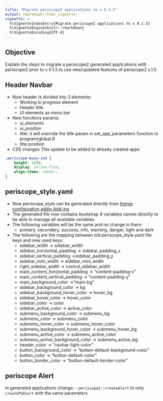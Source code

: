 ```yaml
---
title: "Migrate periscope2 applications to v 0.1.5"
output: rmarkdown::html_vignette
vignette: >
  %\VignetteIndexEntry{Migrate periscope2 applications to v 0.1.5}
  %\VignetteEngine{knitr::rmarkdown}
  %\VignetteEncoding{UTF-8}
---
```


## Objective

Explain the steps to migrate a periscope2 generated applications with periscope2 prior to v 0.1.5 to use new/updated features of periscope2 v.1.5

## Header Navbar

- Now header is divided into 3 elements:
  - Working in progress element
  - Header title
  - UI elements as menu bar
- New functions params:
  - ui_elements
  - ui_position
  - title: it will override the title param in set_app_parameters function in  program/global.R
  - title position
- CSS changes
This update to be added to already created apps

```css
.periscope-busy-ind {
    height: 100%;
    display: inline-flex;
    align-items: center;
}
```

## periscope_style.yaml

- Now periscope_style can be generated directly from [theme configuration addin Add-ins](themeBuilder_addin.html)
- The generated file now contains bootstrap 4 variables names directly to be able to manage all available variables
- The following variables will be the same and no change in them:
  - primary, secondary, success, info, warning, danger, light and dark
- The following are the mapping between old periscope_style.yaml file keys and new used keys:
  - sidebar_width -> sidebar_width
  - sidebar_horizontal_padding -> sidebar_padding_x
  - sidebar_vertical_padding ->sidebar_padding_y
  - sidebar_mini_width -> sidebar_mini_width
  - right_sidebar_width -> control_sidebar_width
  - main_content_horizontal_padding -> "content-padding-x"
  - main_content_vertical_padding -> "content-padding-y"
  - main_background_color ->"main-bg"
  - sidebar_background_color -> bg
  - sidebar_background_hover_color -> hover_bg
  - sidebar_hover_color -> hover_color
  - sidebar_color -> color
  - sidebar_active_color -> active_color
  - submenu_background_color -> submenu_bg
  - submenu_color -> submenu_color
  - submenu_hover_color -> submenu_hover_color
  - submenu_background_hover_color -> submenu_hover_bg
  - submenu_active_color -> submenu_active_color
  - submenu_active_background_color -> submenu_active_bg
  - header_color -> "navbar-light-color"
  - button_background_color -> "button-default-background-color"
  - button_color -> "button-default-color"
  - button_border_color -> "button-default-border-color"

## periscope Alert
In generated applications change:
- `periscope2::createAlert` to only `createPSAlert` with the same parameters
